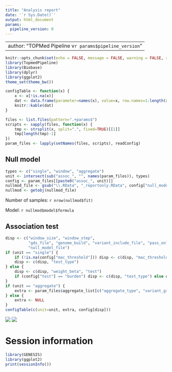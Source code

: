 ```yaml
---
title: "Analysis report"
date: '`r Sys.Date()`'
output: html_document
params:
  pipeline_version: 0
---
```


---
author: "TOPMed Pipeline v`r params$pipeline_version`"
---

```r
knitr::opts_chunk$set(echo = FALSE, message = FALSE, warning = FALSE, results = "hide")
library(TopmedPipeline)
library(Biobase)
library(dplyr)
library(ggplot2)
theme_set(theme_bw())

configTable <- function(x) {
    x <- x[!is.na(x)]
    dat <- data.frame(parameter=names(x), value=x, row.names=1:length(x))
    knitr::kable(dat)
}
```

```r
files <- list.files(pattern=".+params$")
scripts <- sapply(files, function(x) {
    tmp <- strsplit(x, split=".", fixed=TRUE)[[1]]
    tmp[length(tmp)-1]
})
param_files <- lapply(setNames(files, scripts), readConfig)
```

## Null model

```r
types <- c("single", "window", "aggregate")
unit <- intersect(sub("assoc_", "", names(param_files)), types)
config <- param_files[[paste0("assoc_", unit)]]
nullmod_file <- gsub("\\.RData", "_reportonly.RData", config["null_model_file"])
nullmod <- getobj(nullmod_file)
```

Number of samples: `r nrow(nullmod$fit)`

Model: `r nullmod$model$formula`


## Association test

```r
disp <- c("window_size", "window_step",
          "gds_file", "genome_build", "variant_include_file", "pass_only", "alt_freq_range",
          "null_model_file")
if (unit == "single") {
    if (!is.na(config["mac_threshold"])) disp <- c(disp, "mac_threshold") else disp <- c(disp, "maf_threshold")
    disp <- c(disp, "test_type")
} else {
    disp <- c(disp, "weight_beta", "test")
    if (config["test"] == "burden") disp <- c(disp, "test_type") else disp <- c(disp, "pval_skat", "rho")
}
if (unit == "aggregate") {
    extra <- param_files$aggregate_list[c("aggregate_type", "variant_group_file")]
} else {
    extra <- NULL
}
configTable(c(unit=unit, extra, config[disp]))
```


![](`r param_files$assoc_plots["out_file_qq"]`)
![](`r param_files$assoc_plots["out_file_manh"]`)


# Session information

```r
library(GENESIS)
library(ggplot2)
print(sessionInfo())
```
